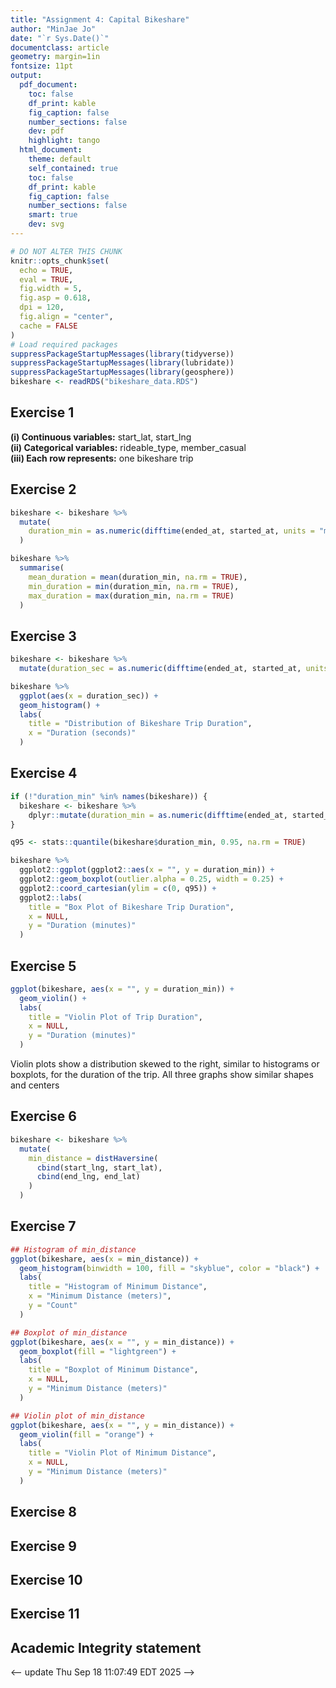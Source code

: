 ```yaml
---
title: "Assignment 4: Capital Bikeshare"
author: "MinJae Jo"
date: "`r Sys.Date()`"
documentclass: article
geometry: margin=1in
fontsize: 11pt
output:
  pdf_document:
    toc: false
    df_print: kable
    fig_caption: false
    number_sections: false
    dev: pdf
    highlight: tango
  html_document:
    theme: default
    self_contained: true
    toc: false
    df_print: kable
    fig_caption: false
    number_sections: false
    smart: true
    dev: svg
---
```


```r
# DO NOT ALTER THIS CHUNK
knitr::opts_chunk$set(
  echo = TRUE,
  eval = TRUE,
  fig.width = 5,
  fig.asp = 0.618,
  dpi = 120,
  fig.align = "center",
  cache = FALSE
)
# Load required packages
suppressPackageStartupMessages(library(tidyverse))
suppressPackageStartupMessages(library(lubridate))
suppressPackageStartupMessages(library(geosphere))
bikeshare <- readRDS("bikeshare_data.RDS")
```


## Exercise 1

**(i) Continuous variables:** start_lat, start_lng  
**(ii) Categorical variables:** rideable_type, member_casual  
**(iii) Each row represents:** one bikeshare trip


## Exercise 2
```r
bikeshare <- bikeshare %>%
  mutate(
    duration_min = as.numeric(difftime(ended_at, started_at, units = "mins"))
  )

bikeshare %>%
  summarise(
    mean_duration = mean(duration_min, na.rm = TRUE),
    min_duration = min(duration_min, na.rm = TRUE),
    max_duration = max(duration_min, na.rm = TRUE)
  )

```
## Exercise 3

```r
bikeshare <- bikeshare %>%
  mutate(duration_sec = as.numeric(difftime(ended_at, started_at, units = "secs")))

bikeshare %>%
  ggplot(aes(x = duration_sec)) +
  geom_histogram() +
  labs(
    title = "Distribution of Bikeshare Trip Duration",
    x = "Duration (seconds)"
  )
```


## Exercise 4

```r
if (!"duration_min" %in% names(bikeshare)) {
  bikeshare <- bikeshare %>%
    dplyr::mutate(duration_min = as.numeric(difftime(ended_at, started_at, units = "mins")))
}

q95 <- stats::quantile(bikeshare$duration_min, 0.95, na.rm = TRUE)

bikeshare %>%
  ggplot2::ggplot(ggplot2::aes(x = "", y = duration_min)) +
  ggplot2::geom_boxplot(outlier.alpha = 0.25, width = 0.25) +
  ggplot2::coord_cartesian(ylim = c(0, q95)) +
  ggplot2::labs(
    title = "Box Plot of Bikeshare Trip Duration",
    x = NULL,
    y = "Duration (minutes)"
  )
```


## Exercise 5
```r
ggplot(bikeshare, aes(x = "", y = duration_min)) +
  geom_violin() +
  labs(
    title = "Violin Plot of Trip Duration",
    x = NULL,
    y = "Duration (minutes)"
  )
```

Violin plots show a distribution skewed to the right, similar to histograms or boxplots, for the duration of the trip. All three graphs show similar shapes and centers

## Exercise 6
```r
bikeshare <- bikeshare %>%
  mutate(
    min_distance = distHaversine(
      cbind(start_lng, start_lat),
      cbind(end_lng, end_lat)
    )
  )
```

## Exercise 7
```r
## Histogram of min_distance
ggplot(bikeshare, aes(x = min_distance)) +
  geom_histogram(binwidth = 100, fill = "skyblue", color = "black") +
  labs(
    title = "Histogram of Minimum Distance",
    x = "Minimum Distance (meters)",
    y = "Count"
  )

## Boxplot of min_distance
ggplot(bikeshare, aes(x = "", y = min_distance)) +
  geom_boxplot(fill = "lightgreen") +
  labs(
    title = "Boxplot of Minimum Distance",
    x = NULL,
    y = "Minimum Distance (meters)"
  )

## Violin plot of min_distance
ggplot(bikeshare, aes(x = "", y = min_distance)) +
  geom_violin(fill = "orange") +
  labs(
    title = "Violin Plot of Minimum Distance",
    x = NULL,
    y = "Minimum Distance (meters)"
  )
```

## Exercise 8



## Exercise 9



## Exercise 10



## Exercise 11




## Academic Integrity statement

<--- update Thu Sep 18 11:07:49 EDT 2025 -->
